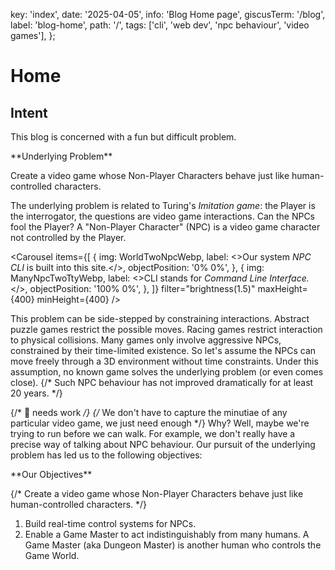   key: 'index',
  date: '2025-04-05',
  info: 'Blog Home page',
  giscusTerm: '/blog',
  label: 'blog-home',
  path: '/',
  tags: ['cli', 'web dev', 'npc behaviour', 'video games'],
};



# Home

## Intent

This blog is concerned with a fun but difficult problem.

<Card id="underlying-problem"> 
**Underlying Problem**

Create a video game whose Non-Player Characters behave just like human-controlled characters.
</Card>

The underlying problem is related to Turing's _Imitation game_:
the Player is the interrogator,
the questions are video game interactions.
Can the NPCs fool the Player? <SideNote> A "Non-Player Character" (NPC) is a video game character not controlled by the Player.</SideNote>

<Carousel
  items={[
    {
      img: WorldTwoNpcWebp,
      label: <>Our system <em>NPC CLI</em> is built into this site.</>,
      objectPosition: '0% 0%',
    },
    {
      img: ManyNpcTwoTtyWebp,
      label: <>CLI stands for <em>Command Line Interface.</em></>,
      objectPosition: '100% 0%',
    },
  ]}
  filter="brightness(1.5)"
  maxHeight={400}
  minHeight={400}
/>

This problem can be side-stepped by constraining interactions.
Abstract puzzle games restrict the possible moves.
Racing games restrict interaction to physical collisions.
Many games only involve aggressive NPCs, constrained by their time-limited existence.
So let's assume the NPCs can move freely through a 3D environment without time constraints.
Under this assumption, no known game solves the underlying problem
(or even comes close).
{/* Such NPC behaviour has not improved dramatically for at least 20 years. */}

{/* 🚧 needs work */}
{/* We don't have to capture the minutiae of any particular video game, we just need enough */}
Why?
Well, maybe we're trying to run before we can walk.
For example, we don't really have a precise way of talking about NPC behaviour.
Our pursuit of the underlying problem has led us to the following objectives:

<Card id="underlying-problem"> 
**Our Objectives**

{/* Create a video game whose Non-Player Characters behave just like human-controlled characters. */}

1. Build real-time control systems for NPCs.
2. Enable a Game Master to act indistinguishably from many humans. <SideNote>A Game Master (aka Dungeon Master) is another human who controls the Game World.</SideNote>
</Card>
